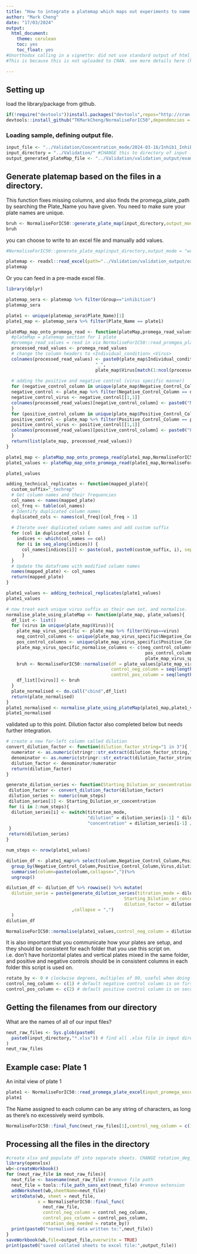 ```yaml
---
title: "How to integrate a platemap which maps out experiments to name columns automatically and group results."
author: "Mark Cheng"
date: "17/03/2024"
output:
  html_document: 
    theme: cerulean
    toc: yes
    toc_float: yes
#Unorthodox calling in a vignette: did not use standard output of html_vignette (which is simpler but more space efficient), but rather traditional .rmd html_document format.
#This is because this is not uploaded to CRAN. see more details here (https://bookdown.org/yihui/rmarkdown/r-package-vignette.html).

---
```

## Setting up
load the library/package from github.
```r
if(!require("devtools"))install.packages("devtools",repos="http://cran.us.r-project.org")
devtools::install_github("TKMarkCheng/NormaliseForIC50",dependencies = TRUE,force = TRUE)
```

### Loading sample, defining output file.
```r
input_file <- "../Validation/Concentration_mode/2024-03-16/Inhib1_Inhib2_Vir1Vir2.xlsx" #CHANGE to example file in your directory for troubleshooting
input_directory = "../Validation/" #CHANGE this to directory of input .xlsx data files
output_generated_plateMap_file <- "../Validation/validation_output/example_generated_platemap.xlsx" # CHANGE directory and name for yourself

```

## Generate platemap based on the files in a directory. 
This function fixes missing columns, and also finds the promega_plate_path by searching the Plate_Name you have given. You need to make sure your plate names are unique.
```r
bruh <- NormaliseForIC50::generate_plate_map(input_directory,output_mode = "return")
bruh
```
you can choose to write to an excel file and manually add values.
```r
#NormaliseForIC50::generate_plate_map(input_directory,output_mode = "write",output_plateMap_file = output_generated_plateMap_file)
```

```r
platemap <- readxl::read_excel(path="../Validation/validation_output/example_generated_platemap_manual_changes.xlsx")
platemap
```
Or you can feed in a pre-made excel file.
```r
library(dplyr)

platemap_sera <- platemap %>% filter(Group=="inhibition")
platemap_sera
```


```r
plate1 <- unique(platemap_sera$Plate_Name)[1]
plate1_map <- platemap_sera %>% filter(Plate_Name == plate1)

plateMap_map_onto_promega_read <- function(plateMap,promega_read_values){
  #plateMap = platemap section for 1 plate
  #proemga_read_values = read in via NormaliseForIC50::read_promgea_plate_excel. This is defaulted to be pulled from the plateMap's column$promega_plate_path
  processed_read_values <- promega_read_values
  # change the column headers to <Individual_condition>_<Virus>
  colnames(processed_read_values) <- paste0(plate_map$Individual_condition[match(1:ncol(processed_read_values),plate_map$column)],
                                  "_",
                                  plate_map$Virus[match(1:ncol(processed_read_values),plate_map$column)])
  
  # adding the positive and negative control (virus specific manner)
  for (negative_control_column in unique(plate_map$Negative_Control_Column)){
  negative_control <- plate_map %>% filter(Negative_Control_Column == negative_control_column) %>% select(Virus) %>% unique()
  negative_control_virus <- negative_control[[1,1]]
  colnames(processed_read_values)[negative_control_column] <- paste0("Neg_",negative_control_virus)
  }
  for (positive_control_column in unique(plate_map$Positive_Control_Column)){
  positive_control <- plate_map %>% filter(Positive_Control_Column == positive_control_column) %>% select(Virus) %>% unique()
  positive_control_virus <- positive_control[[1,1]]
  colnames(processed_read_values)[positive_control_column] <- paste0("Pos_",positive_control_virus)
  }
  return(list(plate_map, processed_read_values))
}

plate1_map <- plateMap_map_onto_promega_read(plate1_map,NormaliseForIC50::read_promega_plate_excel(input_promega_excel_file_path = plate1_map$promega_plate_path[1]))[[1]]
plate1_values <- plateMap_map_onto_promega_read(plate1_map,NormaliseForIC50::read_promega_plate_excel(input_promega_excel_file_path = plate1_map$promega_plate_path[1]))[[2]]

plate1_values

adding_technical_replicates <- function(mapped_plate){
  custom_suffix="_techrep"
  # Get column names and their frequencies
  col_names <- names(mapped_plate)
  col_freq <- table(col_names)
  # Identify duplicated column names
  duplicated_cols <- names(col_freq)[col_freq > 1]
  
  # Iterate over duplicated column names and add custom suffix
  for (col in duplicated_cols) {
    indices <- which(col_names == col)
    for (i in seq_along(indices)) {
      col_names[indices[i]] <- paste(col, paste0(custom_suffix, i), sep = "")
      }
  }
  # Update the dataframe with modified column names
  names(mapped_plate) <- col_names
  return(mapped_plate)
}

plate1_values <- adding_technical_replicates(plate1_values)
plate1_values
```
```r
# now treat each unique virus suffix as their own set, and normalise.
normalise_plate_using_plateMap <- function(plate_map, plate_values){
  df_list <- list()
  for (virus in unique(plate_map$Virus)){
    plate_map_virus_specific <- plate_map %>% filter(Virus==virus)
    neg_control_columns <- unique(plate_map_virus_specific$Negative_Control_Column)
    pos_control_columns <- unique(plate_map_virus_specific$Positive_Control_Column)
    plate_map_virus_specific_normalise_columns <- c(neg_control_columns,
                                                     pos_control_columns,
                                                     plate_map_virus_specific$column) # powerful because this also reorders them in order of negative, positive, experiment columns
    bruh <- NormaliseForIC50::normalise(df = plate_values[plate_map_virus_specific_normalise_columns],
                                        control_neg_column = seq(length(neg_control_columns)),
                                        control_pos_column = seq(length(neg_control_columns)+1,length(neg_control_columns)+ length(pos_control_columns)))
    df_list[[virus]] <- bruh 
  }
  plate_normalised <- do.call("cbind",df_list)
  return(plate_normalised)
}
plate1_normalised <- normalise_plate_using_plateMap(plate1_map,plate1_values)
plate1_normalised
```

validated up to this point. Dilution factor also completed below but needs further integration.

```r
# create a new far-left column called dilution
convert_dilution_factor <- function(dilution_factor_string="1 in 3"){
  numerator <- as.numeric(stringr::str_extract(dilution_factor_string,"^[0-9]+(?:\\.[0-9]+)?")) # first integer or decimal numeric
  denominator <- as.numeric(stringr::str_extract(dilution_factor_string,"[0-9]+(?:\\.[0-9]+)?$")) # last integer or decimal numeric
  dilution_factor <- denominator/numerator
  return(dilution_factor)
}

generate_dilution_series <- function(Starting_Dilution_or_concentration = 20, num_steps = 8, dilution_factor = "1 in 3", titration_mode = c("dilution","concentration")){
 dilution_factor <- convert_dilution_factor(dilution_factor)
 dilution_series <- numeric(num_steps)
 dilution_series[1] <- Starting_Dilution_or_concentration
 for (i in 2:num_steps){
  dilution_series[i] <- switch(titration_mode,
                               "dilution" = dilution_series[i-1] * dilution_factor, 
                               "concentration" = dilution_series[i-1] / dilution_factor)
 }
 return(dilution_series)
}

num_steps <- nrow(plate1_values)

dilution_df <- plate1_map%>% select(column,Negative_Control_Column,Positive_Control_Column,Virus,dilution_or_concentration,Starting_Dilution_or_concentration,dilution_series) %>%
  group_by(Negative_Control_Column,Positive_Control_Column,Virus,dilution_or_concentration,Starting_Dilution_or_concentration,dilution_series) %>%
  summarise(column=paste(column,collapse=","))%>%
  ungroup()

dilution_df <- dilution_df %>% rowwise() %>% mutate(
  dilution_serie = paste(generate_dilution_series(titration_mode = dilution_or_concentration,num_steps = 8,
                                             Starting_Dilution_or_concentration = Starting_Dilution_or_concentration,
                                             dilution_factor = dilution_series)
                         ,collapse = ",")
  )
dilution_df

NormaliseForIC50::normalise(plate1_values,control_neg_column = dilution_df$Negative_Control_Column,control_pos_column = dilution_df$Positive_Control_Column)

```



It is also important that you communicate how your plates are setup, and they should be consistent for each folder that you use this script on. i.e. don't have horizontal plates and vertical plates mixed in the same folder, and positive and negative controls should be in consistent columns in each folder this script is used on.
```r
rotate_by <- 0 # clockwise degrees, multiples of 90, useful when doing 12 fold dilutions.
control_neg_column <- c(1) # default negative control column is on first column from the left
control_pos_column <- c(2) # default positive control column is on second column from the left
```
## Getting the filenames from our directory
What are the names of all of our input files?
```r
neut_raw_files <- Sys.glob(paste0(
  paste0(input_directory,"*.xlsx")) # find all .xlsx file in input directory
)
neut_raw_files
```
## Example case: Plate 1
An inital view of plate 1
```r
plate1 <- NormaliseForIC50::read_promega_plate_excel(input_promega_excel_file_path = input_file)
plate1
```
The Name assigned to each column can be any string of characters, as long as there's no excessively weird symbols.

```r
NormaliseForIC50::final_func(neut_raw_files[1],control_neg_column = c(1),control_pos_column = c(2), rotation_deg_needed = rotate_by)
```
## Processing all the files in the directory

```r
#create xlsx and populate df into separate sheets. CHANGE rotation_deg_needed if the plate was ROTATED when setting up.
library(openxlsx)
wb<-createWorkbook()
for (neut_raw_file in neut_raw_files){
  neut_file <- basename(neut_raw_file) #remove file path
  neut_file = tools::file_path_sans_ext(neut_file) #remove extension
  addWorksheet(wb,sheetName=neut_file)
  writeData(wb, sheet = neut_file,
            x = NormaliseForIC50::final_func(
              neut_raw_file,
              control_neg_column = control_neg_column,
              control_pos_column = control_pos_column,
              rotation_deg_needed = rotate_by))
  print(paste0("normalised data written to:",neut_file))
}
saveWorkbook(wb,file=output_file,overwrite = TRUE)
print(paste0("saved collated sheets to excel file:",output_file))
```
